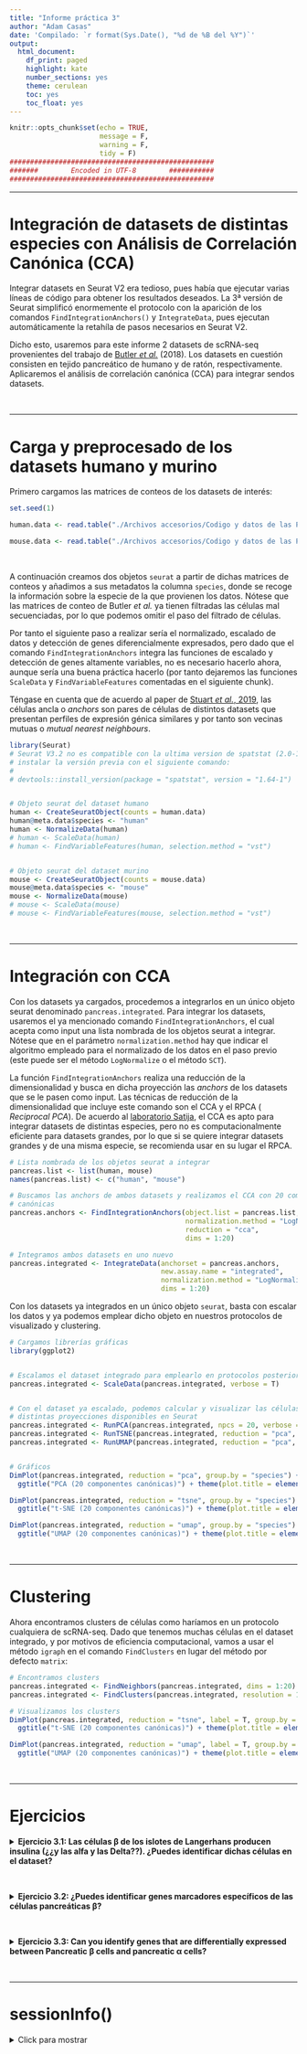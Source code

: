 ```yaml
---
title: "Informe práctica 3"
author: "Adam Casas"
date: 'Compilado: `r format(Sys.Date(), "%d de %B del %Y")`'
output: 
  html_document:
    df_print: paged
    highlight: kate
    number_sections: yes
    theme: cerulean
    toc: yes
    toc_float: yes
---
```


```r
knitr::opts_chunk$set(echo = TRUE,
                      message = F,
                      warning = F,
                      tidy = F)
##################################################
#######        Encoded in UTF-8        ###########
##################################################
```

***

# Integración de datasets de distintas especies con Análisis de Correlación Canónica (CCA)


Integrar datasets en Seurat V2 era tedioso, pues había que ejecutar varias líneas de código para obtener los resultados deseados. La 3ª versión de Seurat simplificó enormemente el protocolo con la aparición de los comandos `FindIntegrationAnchors()` y `IntegrateData`, pues ejecutan automáticamente la retahíla de pasos necesarios en Seurat V2.

Dicho esto, usaremos para este informe 2 datasets de scRNA-seq provenientes del trabajo de [Butler _et al._](https://www.ncbi.nlm.nih.gov/pmc/articles/PMC6700744/) (2018). Los datasets en cuestión consisten en tejido pancreático de humano y de ratón, respectivamente. Aplicaremos el análisis de correlación canónica (CCA) para integrar sendos datasets.


<br>

***

# Carga y preprocesado de los datasets humano y murino

Primero cargamos las matrices de conteos de los datasets de interés:

```r
set.seed(1)

human.data <- read.table("./Archivos accesorios/Codigo y datos de las Practicas 1-4/data/pancreas_human.expressionMatrix.txt", sep = "\t")

mouse.data <- read.table("./Archivos accesorios/Codigo y datos de las Practicas 1-4/data/pancreas_mouse.expressionMatrix.txt", sep = "\t")
```


<br>

A continuación creamos dos objetos `seurat` a partir de dichas matrices de conteos y añadimos a sus metadatos la columna `species`, donde se recoge la información sobre la especie de la que provienen los datos. Nótese que las matrices de conteo de Butler _et al._ ya tienen filtradas las células mal secuenciadas, por lo que podemos omitir el paso del filtrado de células.

Por tanto el siguiente paso a realizar sería el normalizado, escalado de datos y detección de genes diferencialmente expresados, pero dado que el comando `FindIntegrationAnchors` integra las funciones de escalado y detección de genes altamente variables, no es necesario hacerlo ahora, aunque sería una buena práctica hacerlo (por tanto dejaremos las funciones `ScaleData` y `FindVariableFeatures` comentadas en el siguiente chunk).

Téngase en cuenta que de acuerdo al paper de [Stuart _et al._, 2019](https://doi.org/10.1016/j.cell.2019.05.031 ), las células ancla o _anchors_ son pares de células de distintos datasets que presentan perfiles de expresión génica similares y por tanto son vecinas mutuas o _mutual nearest neighbours_. 

```r
library(Seurat)
# Seurat V3.2 no es compatible con la ultima version de spatstat (2.0-1). Puedes
# instalar la versión previa con el siguiente comando:
#
# devtools::install_version(package = "spatstat", version = "1.64-1")


# Objeto seurat del dataset humano
human <- CreateSeuratObject(counts = human.data)
human@meta.data$species <- "human"
human <- NormalizeData(human)
# human <- ScaleData(human)
# human <- FindVariableFeatures(human, selection.method = "vst")


# Objeto seurat del dataset murino
mouse <- CreateSeuratObject(counts = mouse.data)
mouse@meta.data$species <- "mouse"
mouse <- NormalizeData(mouse)
# mouse <- ScaleData(mouse)
# mouse <- FindVariableFeatures(mouse, selection.method = "vst")
```

<br>

***

# Integración con CCA 

Con los datasets ya cargados, procedemos a integrarlos en un único objeto seurat denominado `pancreas.integrated`. Para integrar los datasets, usaremos el ya mencionado comando `FindIntegrationAnchors`, el cual acepta como input una lista nombrada de los objetos seurat a integrar. Nótese que en el parámetro `normalization.method` hay que indicar el algoritmo empleado para el normalizado de los datos en el paso previo (este puede ser el método `LogNormalize` o el método `SCT`).

La función `FindIntegrationAnchors` realiza una reducción de la dimensionalidad y busca en dicha proyección las _anchors_ de los datasets que se le pasen como input. Las técnicas de reducción de la dimensionalidad que incluye este comando son el CCA y el RPCA ( _Reciprocal PCA_). De acuerdo al [laboratorio Satija](https://satijalab.org/seurat/archive/v3.2/integration.html), el CCA es apto para integrar datasets de distintas especies, pero no es computacionalmente eficiente para datasets grandes, por lo que si se quiere integrar datasets grandes y de una misma especie, se recomienda usar en su lugar el RPCA.

```r
# Lista nombrada de los objetos seurat a integrar
pancreas.list <- list(human, mouse)
names(pancreas.list) <- c("human", "mouse")

# Buscamos las anchors de ambos datasets y realizamos el CCA con 20 componentes
# canónicas
pancreas.anchors <- FindIntegrationAnchors(object.list = pancreas.list, scale = T, 
                                           normalization.method = "LogNormalize", 
                                           reduction = "cca", 
                                           dims = 1:20)

# Integramos ambos datasets en uno nuevo
pancreas.integrated <- IntegrateData(anchorset = pancreas.anchors, 
                                     new.assay.name = "integrated", 
                                     normalization.method = "LogNormalize", 
                                     dims = 1:20)
```

Con los datasets ya integrados en un único objeto `seurat`, basta con escalar los datos y ya podemos emplear dicho objeto en nuestros protocolos de visualizado y clustering.

```r
# Cargamos librerías gráficas
library(ggplot2)


# Escalamos el dataset integrado para emplearlo en protocolos posteriores
pancreas.integrated <- ScaleData(pancreas.integrated, verbose = T)


# Con el dataset ya escalado, podemos calcular y visualizar las células en las
# distintas proyecciones disponibles en Seurat
pancreas.integrated <- RunPCA(pancreas.integrated, npcs = 20, verbose = T)
pancreas.integrated <- RunTSNE(pancreas.integrated, reduction = "pca", dims = 1:20)
pancreas.integrated <- RunUMAP(pancreas.integrated, reduction = "pca", dims = 1:20)


# Gráficos
DimPlot(pancreas.integrated, reduction = "pca", group.by = "species") +
  ggtitle("PCA (20 componentes canónicas)") + theme(plot.title = element_text(hjust = 0.5))

DimPlot(pancreas.integrated, reduction = "tsne", group.by = "species") +
  ggtitle("t-SNE (20 componentes canónicas)") + theme(plot.title = element_text(hjust = 0.5))

DimPlot(pancreas.integrated, reduction = "umap", group.by = "species") +
  ggtitle("UMAP (20 componentes canónicas)") + theme(plot.title = element_text(hjust = 0.5))
```

<br>

***

# Clustering

Ahora encontramos clusters de células como haríamos en un protocolo cualquiera de scRNA-seq. Dado que tenemos muchas células en el dataset integrado, y por motivos de eficiencia computacional, vamos a usar el método `igraph` en el comando `FindClusters` en lugar del método por defecto `matrix`:

```r
# Encontramos clusters
pancreas.integrated <- FindNeighbors(pancreas.integrated, dims = 1:20)
pancreas.integrated <- FindClusters(pancreas.integrated, resolution = 1, method = "igraph", algorithm = 1)

# Visualizamos los clusters
DimPlot(pancreas.integrated, reduction = "tsne", label = T, group.by = "seurat_clusters") +
  ggtitle("t-SNE (20 componentes canónicas)") + theme(plot.title = element_text(hjust = 0.5))

DimPlot(pancreas.integrated, reduction = "umap", label = T, group.by = "seurat_clusters") +
  ggtitle("UMAP (20 componentes canónicas)") + theme(plot.title = element_text(hjust = 0.5))
```

<br>

***

# Ejercicios


<details>
<summary> __Ejercicio 3.1: Las células β de los islotes de Langerhans producen insulina (¿¿y las alfa y las Delta??). ¿Puedes identificar dichas células en el dataset?__ </summary>


<br>

__Solución:__


Pedro Madrigal nos recomienda aquí buscar aquellas células que expresan el gen arquitecto [PDX1](https://www.genecards.org/cgi-bin/carddisp.pl?gene=PDX1#function), el cual codifica para un factor de transcripción de los genes de la insulina y la somatostatina (entre otros) y que participa en la organogénesis del páncreas. 

No obstante, si en su lugar buscamos el propio gen de la insulina, __INS__, podremos mejorar la resolución del gráfico (pues es específico de las células $\beta$ y se expresa en mayor cantidad que PDX1, pues los genes que codifican para factores de transcripción suelen tener niveles bajos de expresión).



```r
# Nota sobre `FeaturePlot`:
# Seurat V2 usa los parámetros `reduction.use`, `features.plot` y `cols.use`;
# Seurat V3 usa los parámetros `reduction`, `features` y `cols`, respectivamente


# Usamos el factor de transcripción PDX1. Al ser un TF, usamos un "min.cutoff"
# pequeño:
FeaturePlot(pancreas.integrated, reduction ='umap', features = "PDX1", 
            min.cutoff = "q10", cols = c("lightgrey", "blue"), pt.size = 0.5)


# Usamos la insulina. Al tener mayor expresión que un TF, usamos un "min.cutoff"
# mayor:
FeaturePlot(pancreas.integrated, reduction ='umap', features = "INS2", 
            min.cutoff = "q60", cols = c("lightgrey", "blue"), pt.size = 0.5)
```


```r
# Adicionalmente, podemos usar el factor de transcripción expecífico de células
# beta MAFA:
FeaturePlot(pancreas.integrated, reduction ='umap', features = c("INS2"), 
            min.cutoff = "q10", cols = c("lightgrey", "blue"), pt.size = 0.5, 
            split.by = "species")
```


<br>

En vista de los resultados obtenidos, parece ser que las células de los clusters 2, 5, 7, 8 y 10 (grupo central derecho en la proyección del UMAP) corresponden a las células pancreáticas $\beta$. Podemos validar estas conclusiones con los metadatos proporcionados por el estudio original:

```r
# The exact tSNE and clusters can vary slightly, below we load in the output from the manuscript
pancreas.metadata <- read.table("./Archivos accesorios/Codigo y datos de las Practicas 1-4/data/Supplementary_Table_PancreasCellData.tsv", sep = "\t", skip = 2, header = T, row.names = 1)

pancreas.integrated <- AddMetaData(pancreas.integrated, metadata = pancreas.metadata)


DimPlot(pancreas.integrated, group.by = "Cluster_ID", label = T, reduction = "tsne")
DimPlot(pancreas.integrated, group.by = "Cluster_ID", label = T, reduction = "umap", pt.size = 0.3)
```



</details>


<br>






<details>
<summary> __Ejercicio 3.2: ¿Puedes identificar genes marcadores específicos de las células pancreáticas β?__ </summary>

<br>

__Solución:__


```r
cluster5.markers <- FindMarkers(pancreas.integrated, ident.1 = 5, min.pct = 0.25, only.pos = T)
head(cluster5.markers)
cluster5.markers
which(rownames(cluster5.markers) == "PDX1")
```



```r
FeaturePlot(pancreas.integrated, reduction ='umap', features = c("REG1A", "PPY", "SST", "GHRL", "VWF", "SOX10"), 
            min.cutoff = "q9", cols = c("lightgrey", "blue"), pt.size = 0.5)
```



</details>


<br>





<details>
<summary> __Ejercicio 3.3: Can you identify genes that are differentially expressed between Pancreatic β cells and pancreatic α cells?__ </summary>

<br>

__Solución:__


</details>




<br>

***

# sessionInfo()

<details>

<summary> Click para mostrar </summary>

```r
sessionInfo()
```

</details>
